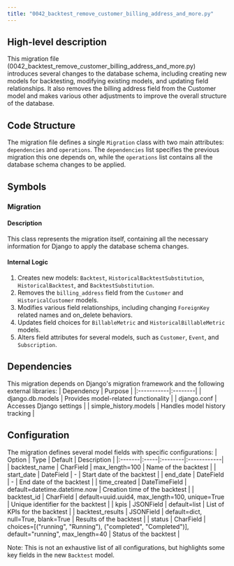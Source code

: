```yaml
---
title: "0042_backtest_remove_customer_billing_address_and_more.py"
---
```


## High-level description
This migration file (0042_backtest_remove_customer_billing_address_and_more.py) introduces several changes to the database schema, including creating new models for backtesting, modifying existing models, and updating field relationships. It also removes the billing address field from the Customer model and makes various other adjustments to improve the overall structure of the database.

## Code Structure
The migration file defines a single `Migration` class with two main attributes: `dependencies` and `operations`. The `dependencies` list specifies the previous migration this one depends on, while the `operations` list contains all the database schema changes to be applied.

## Symbols

### Migration
#### Description
This class represents the migration itself, containing all the necessary information for Django to apply the database schema changes.

#### Internal Logic
1. Creates new models: `Backtest`, `HistoricalBacktestSubstitution`, `HistoricalBacktest`, and `BacktestSubstitution`.
2. Removes the `billing_address` field from the `Customer` and `HistoricalCustomer` models.
3. Modifies various field relationships, including changing `ForeignKey` related names and on_delete behaviors.
4. Updates field choices for `BillableMetric` and `HistoricalBillableMetric` models.
5. Alters field attributes for several models, such as `Customer`, `Event`, and `Subscription`.

## Dependencies
This migration depends on Django's migration framework and the following external libraries:
| Dependency | Purpose |
|:-----------|:--------|
| django.db.models | Provides model-related functionality |
| django.conf | Accesses Django settings |
| simple_history.models | Handles model history tracking |

## Configuration
The migration defines several model fields with specific configurations:
| Option | Type | Default | Description |
|:-------|:-----|:--------|:------------|
| backtest_name | CharField | max_length=100 | Name of the backtest |
| start_date | DateField | - | Start date of the backtest |
| end_date | DateField | - | End date of the backtest |
| time_created | DateTimeField | default=datetime.datetime.now | Creation time of the backtest |
| backtest_id | CharField | default=uuid.uuid4, max_length=100, unique=True | Unique identifier for the backtest |
| kpis | JSONField | default=list | List of KPIs for the backtest |
| backtest_results | JSONField | default=dict, null=True, blank=True | Results of the backtest |
| status | CharField | choices=[("running", "Running"), ("completed", "Completed")], default="running", max_length=40 | Status of the backtest |

Note: This is not an exhaustive list of all configurations, but highlights some key fields in the new `Backtest` model.